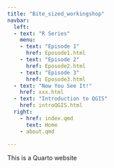 ```yaml
---
title: "Bite_sized_workingshop"
navbar:
  left:
  - text: "R Series"
    menu:
    - text: "Episode 1"
      href: Eposode1.html
    - text: "Episode 2"
      href: Eposode2.html
    - text: "Episode 3"
      href: Eposode3.html
  - text: "Now You See It!"
    href: xxx.html
  - text: "Introduction to QGIS"
    href: introQGIS.html
  right: 
    - href: index.qmd
      text: Home
    - about.qmd
    
---
```


This is a Quarto website


